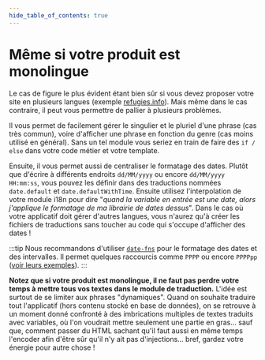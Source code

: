 ```yaml
---
hide_table_of_contents: true
---
```


# Même si votre produit est monolingue

Le cas de figure le plus évident étant bien sûr si vous devez proposer votre site en plusieurs langues (exemple [refugies.info](https://refugies.info)). Mais même dans le cas contraire, il peut vous permettre de pallier à plusieurs problèmes.

Il vous permet de facilement gérer le singulier et le pluriel d'une phrase (cas très commun), voire d'afficher une phrase en fonction du genre (cas moins utilisé en général). Sans un tel module vous seriez en train de faire des `if / else` dans votre code métier et votre template.

Ensuite, il vous permet aussi de centraliser le formatage des dates. Plutôt que d'écrire à différents endroits `dd/MM/yyyy` ou encore `dd/MM/yyyy HH:mm:ss`, vous pouvez les définir dans des traductions nommées `date.default` et `date.defaultWithTime`. Ensuite utilisez l'interpolation de votre module i18n pour dire "_quand la variable en entrée est une date, alors j'applique le formatage de ma librairie de dates dessus_". Dans le cas où votre applicatif doit gérer d'autres langues, vous n'aurez qu'à créer les fichiers de traductions sans toucher au code qui s'occupe d'afficher des dates !

:::tip
Nous recommandons d'utiliser [`date-fns`](https://date-fns.org/) pour le formatage des dates et des intervalles. Il permet quelques raccourcis comme `PPPP` ou encore `PPPPpp` ([voir leurs exemples](https://date-fns.org/v2.29.3/docs/format)).
:::

**Notez que si votre produit est monolingue, il ne faut pas perdre votre temps à mettre tous vos textes dans le module de traduction.** L'idée est surtout de se limiter aux phrases "dynamiques". Quand on souhaite traduire tout l'applicatif (hors contenu stocké en base de données), on se retrouve à un moment donné confronté à des imbrications multiples de textes traduits avec variables, où l'on voudrait mettre seulement une partie en gras… sauf que, comment passer du HTML sachant qu'il faut aussi en même temps l'encoder afin d'être sûr qu'il n'y ait pas d'injections… bref, gardez votre énergie pour autre chose !
